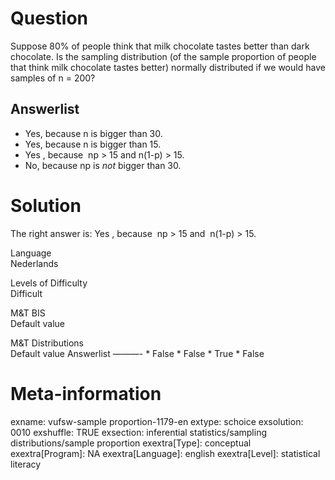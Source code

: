Question
========
Suppose 80% of people think that milk chocolate tastes better than dark
chocolate. Is the sampling distribution (of the sample proportion of
people that think milk chocolate tastes better) normally distributed if
we would have samples of n = 200?

Answerlist
----------
* Yes, because n is bigger than 30.
* Yes, because n is bigger than 15.
* Yes , because  np &gt; 15 and n(1-p) &gt; 15.
* No, because np is *not* bigger than 30.

Solution
========





The right answer is: Yes , because  np &gt; 15 and  n(1-p) &gt; 15.





Language  
Nederlands

Levels of Difficulty  
Difficult

M&T BIS  
Default value

M&T Distributions  
Default value
Answerlist
----------
* False
* False
* True
* False

Meta-information
================
exname: vufsw-sample proportion-1179-en
extype: schoice
exsolution: 0010
exshuffle: TRUE
exsection: inferential statistics/sampling distributions/sample proportion
exextra[Type]: conceptual
exextra[Program]: NA
exextra[Language]: english
exextra[Level]: statistical literacy

